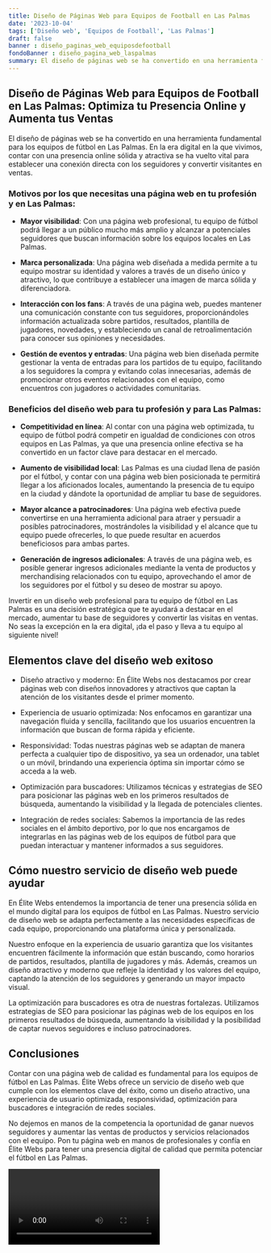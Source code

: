 ```yaml
---
title: Diseño de Páginas Web para Equipos de Football en Las Palmas
date: '2023-10-04'
tags: ['Diseño web', 'Equipos de Football', 'Las Palmas']
draft: false
banner : diseño_paginas_web_equiposdefootball
fondoBanner : diseño_pagina_web_laspalmas
summary: El diseño de páginas web se ha convertido en una herramienta fundamental para los equipos de fútbol en Las Palmas. En la era digital en la que vivimos, contar con una presencia online sólida y atractiva se ha vuelto vital para establecer una conexión directa con los seguidores y convertir visitantes en ventas. 
---
```


## Diseño de Páginas Web para Equipos de Football en Las Palmas: Optimiza tu Presencia Online y Aumenta tus Ventas

El diseño de páginas web se ha convertido en una herramienta fundamental para los equipos de fútbol en Las Palmas. En la era digital en la que vivimos, contar con una presencia online sólida y atractiva se ha vuelto vital para establecer una conexión directa con los seguidores y convertir visitantes en ventas. 

### Motivos por los que necesitas una página web en tu profesión y en Las Palmas:

- **Mayor visibilidad**: Con una página web profesional, tu equipo de fútbol podrá llegar a un público mucho más amplio y alcanzar a potenciales seguidores que buscan información sobre los equipos locales en Las Palmas.

- **Marca personalizada**: Una página web diseñada a medida permite a tu equipo mostrar su identidad y valores a través de un diseño único y atractivo, lo que contribuye a establecer una imagen de marca sólida y diferenciadora.

- **Interacción con los fans**: A través de una página web, puedes mantener una comunicación constante con tus seguidores, proporcionándoles información actualizada sobre partidos, resultados, plantilla de jugadores, novedades, y estableciendo un canal de retroalimentación para conocer sus opiniones y necesidades.

- **Gestión de eventos y entradas**: Una página web bien diseñada permite gestionar la venta de entradas para los partidos de tu equipo, facilitando a los seguidores la compra y evitando colas innecesarias, además de promocionar otros eventos relacionados con el equipo, como encuentros con jugadores o actividades comunitarias.

### Beneficios del diseño web para tu profesión y para Las Palmas:

- **Competitividad en línea**: Al contar con una página web optimizada, tu equipo de fútbol podrá competir en igualdad de condiciones con otros equipos en Las Palmas, ya que una presencia online efectiva se ha convertido en un factor clave para destacar en el mercado.

- **Aumento de visibilidad local**: Las Palmas es una ciudad llena de pasión por el fútbol, y contar con una página web bien posicionada te permitirá llegar a los aficionados locales, aumentando la presencia de tu equipo en la ciudad y dándote la oportunidad de ampliar tu base de seguidores.

- **Mayor alcance a patrocinadores**: Una página web efectiva puede convertirse en una herramienta adicional para atraer y persuadir a posibles patrocinadores, mostrándoles la visibilidad y el alcance que tu equipo puede ofrecerles, lo que puede resultar en acuerdos beneficiosos para ambas partes.

- **Generación de ingresos adicionales**: A través de una página web, es posible generar ingresos adicionales mediante la venta de productos y merchandising relacionados con tu equipo, aprovechando el amor de los seguidores por el fútbol y su deseo de mostrar su apoyo.

Invertir en un diseño web profesional para tu equipo de fútbol en Las Palmas es una decisión estratégica que te ayudará a destacar en el mercado, aumentar tu base de seguidores y convertir las visitas en ventas. No seas la excepción en la era digital, ¡da el paso y lleva a tu equipo al siguiente nivel!

<GifSeo />

<Cta />

## Elementos clave del diseño web exitoso

- Diseño atractivo y moderno: En Élite Webs nos destacamos por crear páginas web con diseños innovadores y atractivos que captan la atención de los visitantes desde el primer momento.

- Experiencia de usuario optimizada: Nos enfocamos en garantizar una navegación fluida y sencilla, facilitando que los usuarios encuentren la información que buscan de forma rápida y eficiente.

- Responsividad: Todas nuestras páginas web se adaptan de manera perfecta a cualquier tipo de dispositivo, ya sea un ordenador, una tablet o un móvil, brindando una experiencia óptima sin importar cómo se acceda a la web.

- Optimización para buscadores: Utilizamos técnicas y estrategias de SEO para posicionar las páginas web en los primeros resultados de búsqueda, aumentando la visibilidad y la llegada de potenciales clientes.

- Integración de redes sociales: Sabemos la importancia de las redes sociales en el ámbito deportivo, por lo que nos encargamos de integrarlas en las páginas web de los equipos de fútbol para que puedan interactuar y mantener informados a sus seguidores.

## Cómo nuestro servicio de diseño web puede ayudar

En Élite Webs entendemos la importancia de tener una presencia sólida en el mundo digital para los equipos de fútbol en Las Palmas. Nuestro servicio de diseño web se adapta perfectamente a las necesidades específicas de cada equipo, proporcionando una plataforma única y personalizada.

Nuestro enfoque en la experiencia de usuario garantiza que los visitantes encuentren fácilmente la información que están buscando, como horarios de partidos, resultados, plantilla de jugadores y más. Además, creamos un diseño atractivo y moderno que refleje la identidad y los valores del equipo, captando la atención de los seguidores y generando un mayor impacto visual.

La optimización para buscadores es otra de nuestras fortalezas. Utilizamos estrategias de SEO para posicionar las páginas web de los equipos en los primeros resultados de búsqueda, aumentando la visibilidad y la posibilidad de captar nuevos seguidores e incluso patrocinadores.

## Conclusiones

Contar con una página web de calidad es fundamental para los equipos de fútbol en Las Palmas. Élite Webs ofrece un servicio de diseño web que cumple con los elementos clave del éxito, como un diseño atractivo, una experiencia de usuario optimizada, responsividad, optimización para buscadores e integración de redes sociales.

No dejemos en manos de la competencia la oportunidad de ganar nuevos seguidores y aumentar las ventas de productos y servicios relacionados con el equipo. Pon tu página web en manos de profesionales y confía en Élite Webs para tener una presencia digital de calidad que permita potenciar el fútbol en Las Palmas.

<Video />

<CtaBot job='Equipos de Football' city='Las Palmas'/>

<Gmaps query='Las Palmas+españa+maps' />